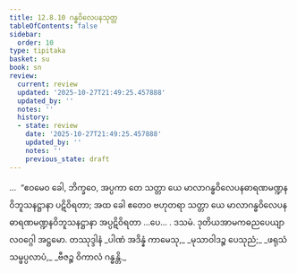 ```yaml
---
title: 12.8.10 ဂန္ဓဝိလေပနသုတ္တ
tableOfContents: false
sidebar:
  order: 10
type: tipitaka
basket: su
book: sn
review:
  current: review
  updated: '2025-10-27T21:49:25.457888'
  updated_by: ''
  notes: ''
  history:
  - state: review
    date: '2025-10-27T21:49:25.457888'
    updated_by: ''
    notes: ''
    previous_state: draft
---
```



<ReviewStatus review={frontmatter.review} showDetails={true} />

<HypothesisAnnotation frontmatter={frontmatter} />

<DynamicBreadcrumb />

<Division number="1150" book="sn" e="ch" v="18" p="451">

<Paragraph number="2477" book="sn">
…  “ဧဝမေဝ ခေါ, ဘိက္ခဝေ, အပ္ပကာ တေ သတ္တာ ယေ မာလာဂန္ဓဝိလေပနဓာရဏမဏ္ဍနဝိဘူသနဋ္ဌာနာ ပဋိဝိရတာ; အထ ခေါ ဧတေဝ ဗဟုတရာ သတ္တာ ယေ မာလာဂန္ဓဝိလေပနဓာရဏမဏ္ဍနဝိဘူသနဋ္ဌာနာ အပ္ပဋိဝိရတာ …ပေ… .

</Paragraph>
</Division>

<Paragraph number="2478" type="center" book="sn">
ဒသမံ.



</Paragraph>

<Paragraph number="2479" type="center" book="sn">
ဒုတိယအာမကဓညပေယျာလဝဂ္ဂေါ အဋ္ဌမော.



</Paragraph>

<Paragraph number="2480" type="center" book="sn">
တဿုဒ္ဒါနံ


</Paragraph>

<Paragraph number="2481" type="verses" book="sn">
_ပါဏံ အဒိန္နံ ကာမေသု,_  
_မုသာဝါဒဉ္စ ပေသုညံ;_  
_ဖရုသံ သမ္ဖပ္ပလာပံ,_  
_ဗီဇဉ္စ ဝိကာလံ ဂန္ဓန္တိ._
</Paragraph>